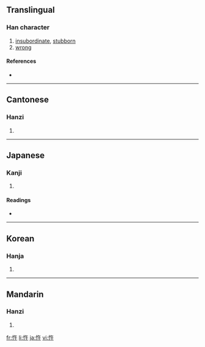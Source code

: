 ==Translingual==

===Han character===
{{Han char|rn=61|rad=心|as=04|sn=7|four=9804<sub>0</sub>|canj=心人十 (POJ)}}

# [[insubordinate]], [[stubborn]]
# [[wrong]]

====References====
* {{Han ref|kx=0377.180|dkj=10358|dj=0705.040|hdz=42276.120|uh=5FE4|ud=24548|bh=CADE|bd=51934}}

----

==Cantonese==

===Hanzi===
{{yue-hanzi|jyut=|y=ng5}}

# {{defn|Cantonese|sort=心04}}

----

==Japanese==

===Kanji===
{{ja-kanji|grade=|rs=心04}}

# {{defn|Japanese|sort=心04}}

====Readings====
* {{ja-readings|on=[[ご]] (go)|kun=[[さからう]] (sakarau)}}

----

==Korean==

===Hanja===
{{ko-hanja|hangeul=오|eumhun=|rv=o|mr=o|y=o}}

# {{defn|Korean|sort=心04}}

----

==Mandarin==

===Hanzi===
{{cmn-hanzi|pin=[[wǔ]] ([[wu3]])|wg=wu<sup>3</sup>}}

# {{defn|Mandarin|sort=心04}}

[[fr:忤]]
[[li:忤]]
[[ja:忤]]
[[vi:忤]]